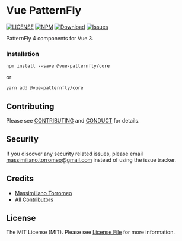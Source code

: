 
<Meta title="Intro" />

# Vue PatternFly

[![LICENSE](https://img.shields.io/badge/license-MIT-brightgreen.svg?style=flat-square)][link-LICENSE]
[![NPM](https://img.shields.io/npm/v/@vue-patternfly/core.svg?style=flat-square)](https://npmjs.org/package/@vue-patternfly/core)
[![Download](https://img.shields.io/npm/dw/@vue-patternfly/core.svg?style=flat-square)](https://npmjs.org/package/@vue-patternfly/core)
[![Issues](https://img.shields.io/github/issues/mtorromeo/vue-patternfly4.svg?style=flat-square)](https://github.com/mtorromeo/vue-patternfly4/issues)

PatternFly 4 components for Vue 3.

### Installation
```
npm install --save @vue-patternfly/core
```

or

```
yarn add @vue-patternfly/core
```

## Contributing

Please see [CONTRIBUTING][link-CONTRIBUTING] and [CONDUCT][link-CONDUCT] for details.

## Security

If you discover any security related issues, please email massimiliano.torromeo@gmail.com instead of using the issue tracker.

## Credits

- [Massimiliano Torromeo][link-author]
- [All Contributors][link-contributors]

## License

The MIT License (MIT). Please see [License File](LICENSE) for more information.

[link-github]: https://github.com/mtorromeo/vue-patternfly4
[link-LICENSE]: https://raw.githubusercontent.com/mtorromeo/vue-patternfly4/master/packages/core/LICENSE
[link-CONTRIBUTING]: https://github.com/mtorromeo/vue-patternfly4/blob/master/packages/core/CONTRIBUTING.md
[link-CONDUCT]: https://github.com/mtorromeo/vue-patternfly4/blob/master/packages/core/CONDUCT.md
[link-author]: https://github.com/mtorromeo
[link-contributors]: https://github.com/mtorromeo/vue-patternfly4/graphs/contributors
